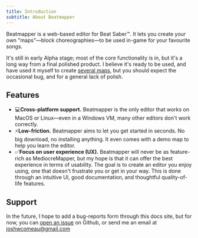 ```yaml
---
title: Introduction
subtitle: About Beatmapper
---
```


Beatmapper is a web-based editor for Beat Saber™. It lets you create your own "maps"—block choreographies—to be used in-game for your favourite songs.

It's still in early Alpha stage; most of the core functionality is in, but it's a long way from a final polished product. I believe it's ready to be used, and have used it myself to create [several maps](https://beatsaver.com/uploader/5d152d44f8aa08000618017e), but you should expect the occasional bug, and for a general lack of polish.

## Features

- 💻**Cross-platform support.** Beatmapper is the only editor that works on MacOS or Linux—even in a Windows VM, many other editors don't work correctly.
- ⚡️**Low-friction.** Beatmapper aims to let you get started in seconds. No big download, no installing anything. It even comes with a demo map to help you learn the editor.
- ✅**Focus on user experience (UX).** Beatmapper will never be as feature-rich as MediocreMapper, but my hope is that it can offer the best experience in terms of usability. The goal is to create an editor you enjoy using, one that doesn't frustrate you or get in your way. This is done through an intuitive UI, good documentation, and thoughtful quality-of-life features.

## Support

In the future, I hope to add a bug-reports form through this docs site, but for now, you can [open an issue](https://github.com/joshwcomeau/beatmapper/issues) on Github, or send me an email at [joshwcomeau@gmail.com](mailto:joshwcomeau@gmail.com)
